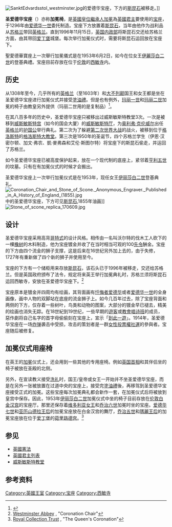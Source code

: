 [[Image:SanktEdvardsstol_westminster.jpg|thumb]]的爱德华宝座，下方的[[斯昆石|斯昆石]]被移走。]]
{{noteTA
|G1 = Country
|G2 = PP
|G3 = UK Places
|G4 = PoliticiansUK
|G5 = UK Government
|1=zh-cn:威斯敏斯特教堂;zh-tw:西敏寺;zh-hk:西敏寺;zh-sg:西敏寺
|2=zh-cn:威斯敏斯特;zh-tw:西敏;zh-hk:西敏;zh-sg:西敏
|3=zh-cn:威斯敏斯特宫;zh-tw:西敏宮;zh-hk:西敏宮;zh-sg:西敏宫
|4=zh-hk:佐治;zh-tw:喬治;zh-cn:乔治
|5=zh-hk:皇后;zh-tw:王后;
|6=zh-cn:威斯敏斯特主教座堂; zh-hk:西敏主教座堂; zh-tw:西敏主教座堂; zh-sg:西敏主教座堂;
}}

'''圣爱德华宝座'''（'''{{lang-en|Saint Edward's Chair}}'''）亦称'''加冕椅'''，是[[英國王位繼承|英國皇位繼承人]][[加冕|加冕]]為[[英國君主|英國君主]]要使用的[[御座|宝座]]，于1296年由[[爱德华一世_(英格兰)|爱德华一世]]委托制造。宝座下方放置着[[斯昆石|斯昆石]]，当年由他作为战利品从[[苏格兰|苏格兰]]带回[[英格兰|英格兰]]。直到1996年11月15日，[[英国内政部|英国内政部]]将斯昆石交还给苏格兰方面，由其带回[[爱丁堡|爱丁堡]]城堡。每次举行加冕仪式时，需要将斯昆石运回放在宝座下。

聖愛德華寶座上一次舉行加冕儀式是在1953年6月2日，如今在位女王[[伊麗莎白二世|伊麗莎白二世]]的登基典禮。宝座目前存放在位于[[伦敦|伦敦]]的[[西敏寺|西敏寺]]内。

==历史==
从1308年至今，几乎所有的[[英格兰|英格兰]]（至1603年）和[[英國君主|大不列颠]]国王和女王都是坐在圣爱德华宝座进行加冕仪式并接受[[塗油禮|塗油禮]]。但是也有例外，[[玛丽一世_(英格兰)|玛丽一世]]和[[玛丽二世_(英格兰)|玛丽二世]]加冕的椅子由教皇另外提供（玛丽二世用的是复制品）<ref>{{Cite web |url=http://www.gutenberg.org/files/12254/12254-h/12254-h.htm |title=Illustrated History Of Furniture, by Frederick Litchfield<!-- Bot generated title --> |accessdate=2013-06-09 |archive-date=2013-08-10 |archive-url=https://web.archive.org/web/20130810014026/http://www.gutenberg.org/files/12254/12254-h/12254-h.htm |dead-url=no }}</ref>。

在其八百多年的历史中，圣爱德华宝座只被移出过威斯敏斯特教堂3次。一次是被移到[[威斯敏斯特宫|威斯敏斯特宫]]（如今的国会大厦）的[[西敏宮#威斯敏斯特廳|威斯敏斯特厅]]，为[[奥利弗·克伦威尔|奥利弗·克伦威尔]]出任[[英格兰|英格兰]]的[[护国公|护国公]]举行典礼。第二次为了躲避[[第二次世界大战|第二次世界大战]]的战火，被移到位于[[格洛斯特|格洛斯特]]的[[格洛斯特大教堂|格洛斯特大教堂]]。第三次是1950年的圣诞节，四个苏格兰学生（伊恩·汉密尔顿、加文·弗农、凱·麥弗森和艾伦·斯图尔特）将宝座下的斯昆石偷走，并运回了苏格兰。

如今圣爱德华宝座已被高度保护起来，放在一个现代制的底座上，紧邻着[[亨利五世_(英格兰)|亨利五世]]的坟墓。只有在有加冕仪式的时候才会搬出。

圣爱德华宝座上一次举行加冕仪式是在1953年，现任女王[[伊丽莎白二世|伊丽莎白二世]]登基典礼。
[[Image:Coronation_Chair_and_Stone_of_Scone._Anonymous_Engraver._Published_in_A_History_of_England_(1855).jpg|thumb]]中的圣爱德华宝座，下方可见[[斯昆石|斯昆石]],1855年油画]]
[[File:Stone_of_scone_replica_170609.jpg|right]]

==设计==
圣爱德华宝座采用高背[[哥特式|哥特式]]的设计风格。相传由一名叫沃尔特的伐木工人砍下的一棵[[橡树|橡树]]的木料制造，他为宝座镀金并收了在当时相当可观的100[[先令|先令]]酬金。宝座的下方由四个流金的狮子支撑，这是后来在16世纪另外加上去的，由于失修，1727年有重新做了四个新的狮子并使用至今。

宝座的下方有一个储柜用来存放[[斯昆石|斯昆石]]，该石头已于1996年被移走，交还给苏格兰。但是英国政府颁布了法令，规定将来英王举行加冕典礼时，苏格兰须将斯昆石运回西敏寺，安放在圣爱德华宝座下。<ref>[http://www.westminster-abbey.org/our-history/royals/coronations/coronation-chair Westminster Abbey] {{Wayback|url=http://www.westminster-abbey.org/our-history/royals/coronations/coronation-chair |date=20130518184459 }}, "Coronation Chair"</ref>

宝座原本是镀金并四周均有绘画，其背面画有[[忏悔者爱德华|忏悔者爱德华]]或者[[爱德华一世|爱德华一世]]的全身画像，画中人物的双脚站在底座的流金狮子上。如今几百年过去，除了宝座背面和两侧的下方，仅存着一些树叶，鸟类和动物的图案，大部分的镀金早已褪去，精美的绘画也消失无踪。在18世紀到19世纪，一些早期的[[遊客|遊客]]或[[教會|教會]][[唱诗班|唱诗班]]的成员，惡作劇将自己名字的首字母偷偷刻在宝座上，宣示「[[到此一遊|到此一遊]]」。1914年，圣爱德华宝座在一场[[炸弹|炸弹]]袭击中受损，攻击的策划者是一群[[女性投票權|女性投票權]][[社運|社運]]的參與者。宝座随后被修复。

==加冕仪式用座椅==
在英王的[[加冕|加冕]]仪式上，还会用到一些其他的专用座椅。例如[[英国首相|英国首相]]和其伴侣坐的椅子被放在圣殿的北侧。

另外，在宣读教义接受[[洗礼|洗礼]]时，国王/皇帝或女王一开始并不坐圣爱德华宝座，而是在另外一张被放置在过道中央的宝座上，接受完[[塗油禮|塗油禮]]後，再移驾到圣爱德华宝座接受正式的加冕。这些宝座每次加冕典礼都会新作一套，在加冕仪式后将被放到皇宫中保存。因此，1953年[[伊丽莎白二世|伊丽莎白二世]]加冕仪式中坐的椅子目前存放在[[伦敦|伦敦]][[白金汉宫|白金汉宫]]的宝座厅。那里还保存着[[维多利亚女王|维多利亚女王]]和[[乔治六世|乔治六世]]加冕时坐的宝座。[[爱德华七世|爱德华七世]]和[[亚历山德拉王后|亚历山德拉王后]]的加冕宝座放在白金汉宫的舞厅，[[乔治五世|乔治五世]]和[[瑪麗王后|瑪麗王后]]的加冕宝座放在位于[[爱丁堡|爱丁堡]]的[[荷里路德宫|荷里路德宫]]。<ref>[http://www.royalcollection.org.uk/ Royal Collection Trust] {{Wayback|url=http://www.royalcollection.org.uk/ |date=20130614174914 }}, "The Queen's Coronation"</ref>

==参见==
* [[英國憲法|英國憲法]]
* [[英國君主列表|英國君主列表]]
* [[威斯敏斯特教堂|威斯敏斯特教堂]]

==参考资料==
{{reflist}}

[[Category:英國王室|Category:英國王室]]
[[Category:宝座|Category:宝座]]
[[Category:西敏寺|Category:西敏寺]]